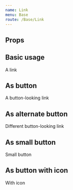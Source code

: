 ```yaml
---
name: Link
menu: Base
route: /Base/Link
---
```



## Props
<PropsTable of={Link} />

## Basic usage
<Playground wrapper={Wrapper}>
  <Link href="#basic-usage">A link</Link>
</Playground>

## As button
<Playground wrapper={Wrapper}>
  <Link href="#as-button" asButton>A button-looking link</Link>
</Playground>

## As alternate button
<Playground wrapper={Wrapper}>
  <Link
    href="#as-alternate-button"
    theme="alternate"
    asButton
  >Different button-looking link</Link>
</Playground>

## As small button
<Playground wrapper={Wrapper}>
  <Link href="#as-small-button" asButton small>Small button</Link>
</Playground>

## As button with icon
<Playground wrapper={Wrapper}>
  <Link href="#as-button-with-icon" asButton icon="windmill">With icon</Link>
</Playground>

